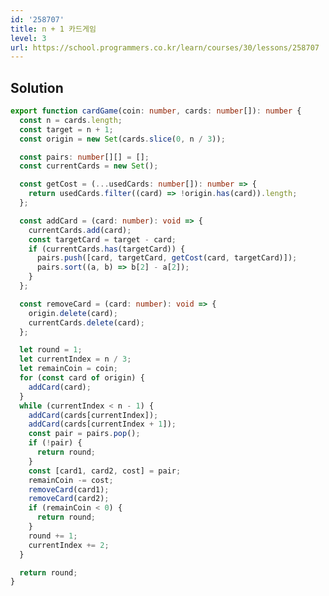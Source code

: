 ```yaml
---
id: '258707'
title: n + 1 카드게임
level: 3
url: https://school.programmers.co.kr/learn/courses/30/lessons/258707
---
```


## Solution

```typescript filename="solution.ts" copy
export function cardGame(coin: number, cards: number[]): number {
  const n = cards.length;
  const target = n + 1;
  const origin = new Set(cards.slice(0, n / 3));

  const pairs: number[][] = [];
  const currentCards = new Set();

  const getCost = (...usedCards: number[]): number => {
    return usedCards.filter((card) => !origin.has(card)).length;
  };

  const addCard = (card: number): void => {
    currentCards.add(card);
    const targetCard = target - card;
    if (currentCards.has(targetCard)) {
      pairs.push([card, targetCard, getCost(card, targetCard)]);
      pairs.sort((a, b) => b[2] - a[2]);
    }
  };

  const removeCard = (card: number): void => {
    origin.delete(card);
    currentCards.delete(card);
  };

  let round = 1;
  let currentIndex = n / 3;
  let remainCoin = coin;
  for (const card of origin) {
    addCard(card);
  }
  while (currentIndex < n - 1) {
    addCard(cards[currentIndex]);
    addCard(cards[currentIndex + 1]);
    const pair = pairs.pop();
    if (!pair) {
      return round;
    }
    const [card1, card2, cost] = pair;
    remainCoin -= cost;
    removeCard(card1);
    removeCard(card2);
    if (remainCoin < 0) {
      return round;
    }
    round += 1;
    currentIndex += 2;
  }

  return round;
}
```
